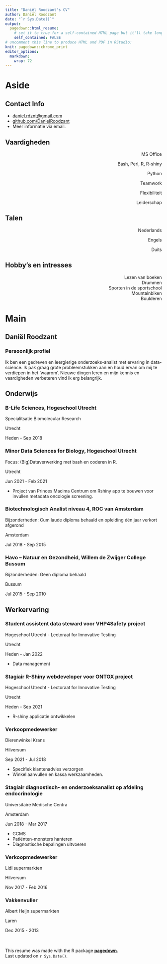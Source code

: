 ```yaml
---
title: "Daniël Roodzant's CV"
author: Daniël Roodzant
date: "`r Sys.Date()`"
output: 
  pagedown::html_resume:
    # set it to true for a self-contained HTML page but it'll take longer to render
    self_contained: FALSE
# uncomment this line to produce HTML and PDF in RStudio:
knit: pagedown::chrome_print
editor_options: 
  markdown: 
    wrap: 72
---
```


# Aside

## Contact Info {#contact}

-   <i class="fa fa-envelope"></i>
    [daniel.rdznt\@gmail.com](mailto:daniel.rdznt@gmail.com){.email}
-   <i class="fa fa-github"></i>
    [github.com/DanielRoodzant](https://github.com/DanielRoodzant)
-   Meer informatie via email.

## Vaardigheden {#skills}

<p style="text-align: right;">
MS Office
<i class="fas fa-circle"></i><i class="fas fa-circle"></i><i class="fas fa-circle"></i><i class="fas fa-circle"></i><i class="far fa-circle"></i>
</p>
<p style="text-align: right;">
Bash, Perl, R, R-shiny
<i class="fas fa-circle"></i><i class="fas fa-circle"></i><i class="fas fa-circle"></i><i class="far fa-circle"></i><i class="far fa-circle"></i>
</p>
<p style="text-align: right;">
Python
<i class="fas fa-circle"></i><i class="fas fa-circle"></i><i class="far fa-circle"></i><i class="far fa-circle"></i><i class="far fa-circle"></i>
</p>
<p style="text-align: right;">
Teamwork
<i class="fas fa-circle"></i><i class="fas fa-circle"></i><i class="fas fa-circle"></i><i class="fas fa-circle"></i><i class="far fa-circle"></i>
</p>
<p style="text-align: right;">
Flexibiliteit
<i class="fas fa-circle"></i><i class="fas fa-circle"></i><i class="fas fa-circle"></i><i class="fas fa-circle"></i><i class="far fa-circle"></i>
</p>
<p style="text-align: right;">
Leiderschap
<i class="fas fa-circle"></i><i class="fas fa-circle"></i><i class="fas fa-circle"></i><i class="far fa-circle"></i><i class="far fa-circle"></i>
</p>

## Talen

<p style="text-align: right;">
Nederlands
<i class="fas fa-circle"></i><i class="fas fa-circle"></i><i class="fas fa-circle"></i><i class="fas fa-circle"></i><i class="fas fa-circle"></i>
</p>
<p style="text-align: right;">
Engels
<i class="fas fa-circle"></i><i class="fas fa-circle"></i><i class="fas fa-circle"></i><i class="fas fa-circle"></i><i class="fas fa-circle"></i>
</p>
<p style="text-align: right;">
Duits
<i class="fas fa-circle"></i><i class="fas fa-circle"></i><i class="far fa-circle"></i><i class="far fa-circle"></i><i class="far fa-circle"></i>
</p>

## Hobby's en intresses

<p style="text-align: right;">
Lezen van boeken <br>
Drummen <br>
Sporten in de sportschool <br>
Mountainbiken <br>
Boulderen
</p>

# Main

## Daniël Roodzant {#title}

### Persoonlijk profiel

Ik ben een gedreven en leergierige onderzoeks-analist met ervaring in data-science. Ik pak graag grote probleemstukken aan en houd ervan om mij te verdiepen in het 'waarom'. Nieuwe dingen leren en mijn kennis en vaardigheden verbeteren vind ik erg belangrijk.

## Onderwijs {data-icon="graduation-cap" data-concise="true"}

### B-Life Sciences, Hogeschool Utrecht

Specialitsatie Biomolecular Research

Utrecht

Heden - Sep 2018

### Minor Data Sciences for Biology, Hogeschool Utrecht

Focus: (Big)Dataverwerking met bash en coderen in R.

Utrecht

Jun 2021 - Feb 2021

-   Project van Princes Macima Centrum om Rshiny app te bouwen voor invullen metadata oncologie screening.

### Biotechnologisch Analist niveau 4, ROC van Amsterdam

Bijzonderheden: Cum laude diploma behaald en opleiding één jaar verkort
afgerond

Amsterdam

Jul 2018 - Sep 2015

### Havo -- Natuur en Gezondheid, Willem de Zwijger College Bussum

Bijzonderheden: Geen diploma behaald

Bussum

Jul 2015 - Sep 2010

## Werkervaring {data-icon="suitcase"}

### Student assistent data steward voor VHP4Safety project

Hogeschool Utrecht - Lectoraat for Innovative Testing

Utrecht

Heden - Jan 2022

::: {.concise}
-   Data management 
:::

### Stagiair R-Shiny webdeveloper voor ONTOX project

Hogeschool Utrecht - Lectoraat for Innovative Testing

Utrecht

Heden - Sep 2021

::: {.concise}
-   R-shiny applicatie ontwikkelen
:::

### Verkoopmedewerker

Dierenwinkel Krans

Hilversum

Sep 2021 - Jul 2018

::: {.concise}
-   Specifiek klantenadvies verzorgen
-   Winkel aanvullen en kassa werkzaamheden.
:::

### Stagiair diagnostisch- en onderzoeksanalist op afdeling endocrinologie

Universitaire Medische Centra

Amsterdam

Jun 2018 - Mar 2017

::: {.concise}
-   GCMS
-   Patiënten-monsters hanteren
-   Diagnostische bepalingen uitvoeren
:::

### Verkoopmedewerker

Lidl supermarkten

Hilversum

Nov 2017 - Feb 2016

### Vakkenvuller

Albert Heijn supermarkten

Laren

Dec 2015 - 2013

<br> <br> This resume was made with the R package
[**pagedown**](https://github.com/rstudio/pagedown). <br> Last updated
on `r Sys.Date()`.

